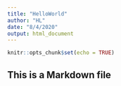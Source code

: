```yaml
---
title: "HelloWorld"
author: "HL"
date: "8/4/2020"
output: html_document
---
```


```r
knitr::opts_chunk$set(echo = TRUE)
```

## This is a Markdown file